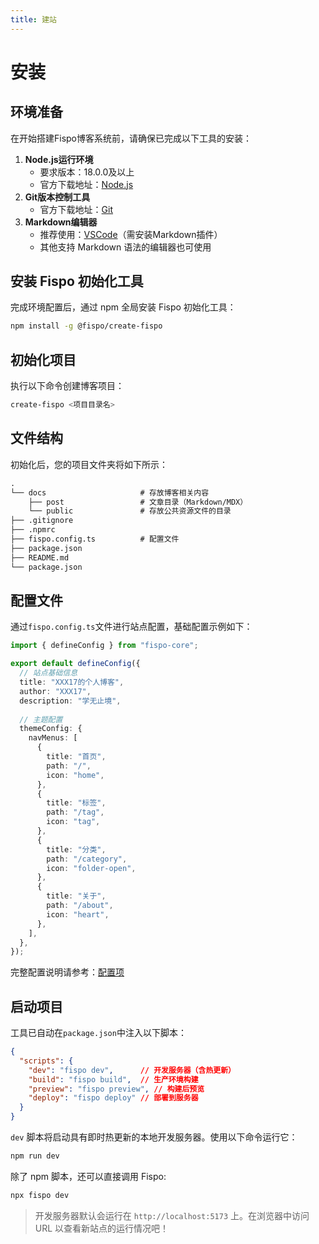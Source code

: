 ---
title: 建站
---

# 安装

## 环境准备
在开始搭建Fispo博客系统前，请确保已完成以下工具的安装：
1. **Node.js运行环境**
   - 要求版本：18.0.0及以上
   - 官方下载地址：[Node.js](https://nodejs.org/zh-cn)
2. **Git版本控制工具**
   - 官方下载地址：[Git](https://git-scm.com/)
3. **Markdown编辑器**
   - 推荐使用：[VSCode](https://code.visualstudio.com/)（需安装Markdown插件）
   - 其他支持 Markdown 语法的编辑器也可使用

## 安装 Fispo 初始化工具
完成环境配置后，通过 npm 全局安装 Fispo 初始化工具：
``` sh
npm install -g @fispo/create-fispo
```

## 初始化项目
执行以下命令创建博客项目：
```bash
create-fispo <项目目录名>
```

## 文件结构
初始化后，您的项目文件夹将如下所示：

``` md
.
└── docs                     # 存放博客相关内容
    ├── post                 # 文章目录（Markdown/MDX）
    └── public               # 存放公共资源文件的目录
├── .gitignore
├── .npmrc
├── fispo.config.ts          # 配置文件
├── package.json
├── README.md
└── package.json
```

## 配置文件
通过`fispo.config.ts`文件进行站点配置，基础配置示例如下：
```typescript
import { defineConfig } from "fispo-core";

export default defineConfig({
  // 站点基础信息
  title: "XXX17的个人博客",
  author: "XXX17",
  description: "学无止境",
  
  // 主题配置
  themeConfig: {
    navMenus: [
      {
        title: "首页",
        path: "/",
        icon: "home",
      },
      {
        title: "标签",
        path: "/tag",
        icon: "tag",
      },
      {
        title: "分类",
        path: "/category",
        icon: "folder-open",
      },
      {
        title: "关于",
        path: "/about",
        icon: "heart",
      },
    ],
  },
});
```

完整配置说明请参考：[配置项](../../config)

## 启动项目

工具已自动在`package.json`中注入以下脚本：
```json
{
  "scripts": {
    "dev": "fispo dev",      // 开发服务器（含热更新）
    "build": "fispo build",  // 生产环境构建
    "preview": "fispo preview", // 构建后预览
    "deploy": "fispo deploy" // 部署到服务器
  }
}
```

`dev` 脚本将启动具有即时热更新的本地开发服务器。使用以下命令运行它：
``` sh
npm run dev
```
除了 npm 脚本，还可以直接调用 Fispo:
``` sh
npx fispo dev
```
>开发服务器默认会运行在 `http://localhost:5173` 上。在浏览器中访问 URL 以查看新站点的运行情况吧！

